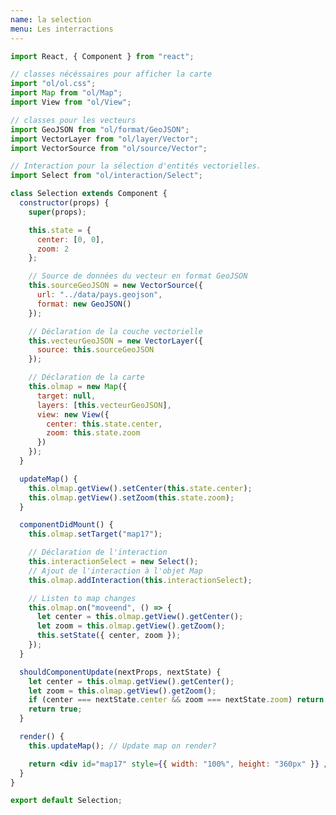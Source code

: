 ```yaml
---
name: la selection
menu: Les interractions
---
```




<Selection />

```jsx
import React, { Component } from "react";

// classes nécéssaires pour afficher la carte
import "ol/ol.css";
import Map from "ol/Map";
import View from "ol/View";

// classes pour les vecteurs
import GeoJSON from "ol/format/GeoJSON";
import VectorLayer from "ol/layer/Vector";
import VectorSource from "ol/source/Vector";

// Interaction pour la sélection d'entités vectorielles.
import Select from "ol/interaction/Select";

class Selection extends Component {
  constructor(props) {
    super(props);

    this.state = {
      center: [0, 0],
      zoom: 2
    };

    // Source de données du vecteur en format GeoJSON
    this.sourceGeoJSON = new VectorSource({
      url: "../data/pays.geojson",
      format: new GeoJSON()
    });

    // Déclaration de la couche vectorielle
    this.vecteurGeoJSON = new VectorLayer({
      source: this.sourceGeoJSON
    });

    // Déclaration de la carte
    this.olmap = new Map({
      target: null,
      layers: [this.vecteurGeoJSON],
      view: new View({
        center: this.state.center,
        zoom: this.state.zoom
      })
    });
  }

  updateMap() {
    this.olmap.getView().setCenter(this.state.center);
    this.olmap.getView().setZoom(this.state.zoom);
  }

  componentDidMount() {
    this.olmap.setTarget("map17");

    // Déclaration de l'interaction
    this.interactionSelect = new Select();
    // Ajout de l'interaction à l'objet Map
    this.olmap.addInteraction(this.interactionSelect);

    // Listen to map changes
    this.olmap.on("moveend", () => {
      let center = this.olmap.getView().getCenter();
      let zoom = this.olmap.getView().getZoom();
      this.setState({ center, zoom });
    });
  }

  shouldComponentUpdate(nextProps, nextState) {
    let center = this.olmap.getView().getCenter();
    let zoom = this.olmap.getView().getZoom();
    if (center === nextState.center && zoom === nextState.zoom) return false;
    return true;
  }

  render() {
    this.updateMap(); // Update map on render?

    return <div id="map17" style={{ width: "100%", height: "360px" }} />;
  }
}

export default Selection;
```